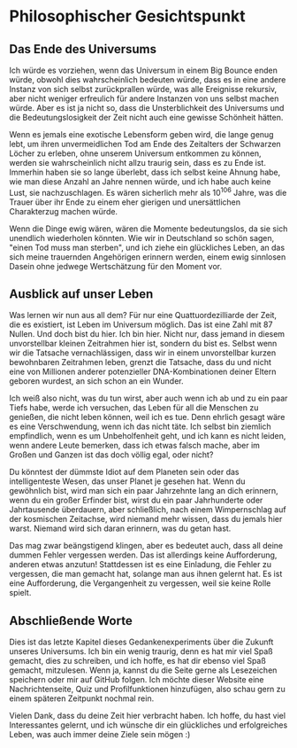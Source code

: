 # Philosophischer Gesichtspunkt

## Das Ende des Universums
Ich würde es vorziehen, wenn das Universum in einem Big Bounce enden würde, obwohl dies wahrscheinlich bedeuten würde, dass es in eine andere Instanz von sich selbst zurückprallen würde, was alle Ereignisse rekursiv, aber nicht weniger erfreulich für andere Instanzen von uns selbst machen würde. Aber es ist ja nicht so, dass die Unsterblichkeit des Universums und die Bedeutungslosigkeit der Zeit nicht auch eine gewisse Schönheit hätten.

Wenn es jemals eine exotische Lebensform geben wird, die lange genug lebt, um ihren unvermeidlichen Tod am Ende des Zeitalters der Schwarzen Löcher zu erleben, ohne unserem Universum entkommen zu können, werden sie wahrscheinlich nicht allzu traurig sein, dass es zu Ende ist. Immerhin haben sie so lange überlebt, dass ich selbst keine Ahnung habe, wie man diese Anzahl an Jahre nennen würde, und ich habe auch keine Lust, sie nachzuschlagen. Es wären sicherlich mehr als $10^{106}$ Jahre, was die Trauer über ihr Ende zu einem eher gierigen und unersättlichen Charakterzug machen würde.

Wenn die Dinge ewig wären, wären die Momente bedeutungslos, da sie sich unendlich wiederholen könnten. Wie wir in Deutschland so schön sagen, "einen Tod muss man sterben", und ich ziehe ein glückliches Leben, an das sich meine trauernden Angehörigen erinnern werden, einem ewig sinnlosen Dasein ohne jedwege Wertschätzung für den Moment vor.

## Ausblick auf unser Leben
Was lernen wir nun aus all dem? Für nur eine Quattuordezilliarde der Zeit, die es existiert, ist Leben im Universum möglich. Das ist eine Zahl mit 87 Nullen. Und doch bist du hier. Ich bin hier. Nicht nur, dass jemand in diesem unvorstellbar kleinen Zeitrahmen hier ist, sondern du bist es. Selbst wenn wir die Tatsache vernachlässigen, dass wir in einem unvorstellbar kurzen bewohnbaren Zeitrahmen leben, grenzt die Tatsache, dass du und nicht eine von Millionen anderer potenzieller DNA-Kombinationen deiner Eltern geboren wurdest, an sich schon an ein Wunder.

Ich weiß also nicht, was du tun wirst, aber auch wenn ich ab und zu ein paar Tiefs habe, werde ich versuchen, das Leben für all die Menschen zu genießen, die nicht leben können, weil ich es tue. Denn ehrlich gesagt wäre es eine Verschwendung, wenn ich das nicht täte. Ich selbst bin ziemlich empfindlich, wenn es um Unbeholfenheit geht, und ich kann es nicht leiden, wenn andere Leute bemerken, dass ich etwas falsch mache, aber im Großen und Ganzen ist das doch völlig egal, oder nicht? 

Du könntest der dümmste Idiot auf dem Planeten sein oder das intelligenteste Wesen, das unser Planet je gesehen hat. Wenn du gewöhnlich bist, wird man sich ein paar Jahrzehnte lang an dich erinnern, wenn du ein großer Erfinder bist, wirst du ein paar Jahrhunderte oder Jahrtausende überdauern, aber schließlich, nach einem Wimpernschlag auf der kosmischen Zeitachse, wird niemand mehr wissen, dass du jemals hier warst. Niemand wird sich daran erinnern, was du getan hast.

Das mag zwar beängstigend klingen, aber es bedeutet auch, dass all deine dummen Fehler vergessen werden. Das ist allerdings keine Aufforderung, anderen etwas anzutun! Stattdessen ist es eine Einladung, die Fehler zu vergessen, die man gemacht hat, solange man aus ihnen gelernt hat. Es ist eine Aufforderung, die Vergangenheit zu vergessen, weil sie keine Rolle spielt.

## Abschließende Worte
Dies ist das letzte Kapitel dieses Gedankenexperiments über die Zukunft unseres Universums. Ich bin ein wenig traurig, denn es hat mir viel Spaß gemacht, dies zu schreiben, und ich hoffe, es hat dir ebenso viel Spaß gemacht, mitzulesen. Wenn ja, kannst du die Seite gerne als Lesezeichen speichern oder mir auf GitHub folgen. Ich möchte dieser Website eine Nachrichtenseite, Quiz und Profilfunktionen hinzufügen, also schau gern zu einem späteren Zeitpunkt nochmal rein.

Vielen Dank, dass du deine Zeit hier verbracht haben. Ich hoffe, du hast viel Interessantes gelernt, und ich wünsche dir ein glückliches und erfolgreiches Leben, was auch immer deine Ziele sein mögen :)


<Analytics />